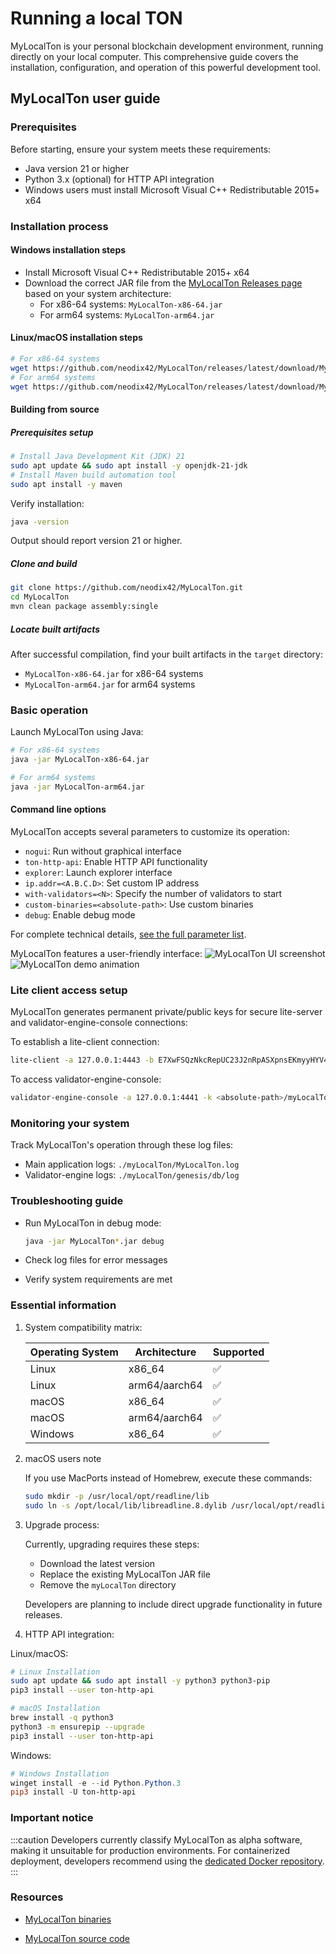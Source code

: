 
# Running a local TON

MyLocalTon is your personal blockchain development environment, running directly on your local computer. This comprehensive guide covers the installation, configuration, and operation of this powerful development tool.

## MyLocalTon user guide

### Prerequisites

Before starting, ensure your system meets these requirements:

- Java version 21 or higher
- Python 3.x (optional) for HTTP API integration
- Windows users must install Microsoft Visual C++ Redistributable 2015+ x64

### Installation process

#### Windows installation steps

- Install Microsoft Visual C++ Redistributable 2015+ x64
- Download the correct JAR file from the [MyLocalTon Releases page](https://github.com/neodix42/MyLocalTon/releases) based on your system architecture:
  - For x86-64 systems: `MyLocalTon-x86-64.jar`
  - For arm64 systems: `MyLocalTon-arm64.jar`

#### Linux/macOS installation steps

```bash
# For x86-64 systems
wget https://github.com/neodix42/MyLocalTon/releases/latest/download/MyLocalTon-x86-64.jar 
# For arm64 systems
wget https://github.com/neodix42/MyLocalTon/releases/latest/download/MyLocalTon-arm64.jar
```

#### Building from source

##### Prerequisites setup

```bash
# Install Java Development Kit (JDK) 21
sudo apt update && sudo apt install -y openjdk-21-jdk
# Install Maven build automation tool  
sudo apt install -y maven
```

Verify installation:
```bash
java -version
```
Output should report version 21 or higher.

##### Clone and build

```bash
git clone https://github.com/neodix42/MyLocalTon.git
cd MyLocalTon
mvn clean package assembly:single
```

##### Locate built artifacts

After successful compilation, find your built artifacts in the `target` directory:

- `MyLocalTon-x86-64.jar` for x86-64 systems
- `MyLocalTon-arm64.jar` for arm64 systems

### Basic operation

Launch MyLocalTon using Java:

```bash
# For x86-64 systems  
java -jar MyLocalTon-x86-64.jar

# For arm64 systems  
java -jar MyLocalTon-arm64.jar
```

#### Command line options

MyLocalTon accepts several parameters to customize its operation:

- `nogui`: Run without graphical interface
- `ton-http-api`: Enable HTTP API functionality
- `explorer`: Launch explorer interface
- `ip.addr=<A.B.C.D>`: Set custom IP address
- `with-validators=<N>`: Specify the number of validators to start
- `custom-binaries=<absolute-path>`: Use custom binaries
- `debug`: Enable debug mode

For complete technical details, [see the full parameter list](https://github.com/neodix42/MyLocalTon?tab=readme-ov-file#parameters).

MyLocalTon features a user-friendly interface:
![MyLocalTon UI screenshot](/img/docs/mylocalton.jpeg)
![MyLocalTon demo animation](/img/docs/mylocalton-demo.gif)

### Lite client access setup

MyLocalTon generates permanent private/public keys for secure lite-server and validator-engine-console connections:

To establish a lite-client connection:

```bash
lite-client -a 127.0.0.1:4443 -b E7XwFSQzNkcRepUC23J2nRpASXpnsEKmyyHYV4u/FZY= -c last
```

To access validator-engine-console:

```bash
validator-engine-console -a 127.0.0.1:4441 -k <absolute-path>/myLocalTon/genesis/bin/certs/client -p <absolute-path>/myLocalTon/genesis/bin/certs/server.pub
```

### Monitoring your system

Track MyLocalTon's operation through these log files:

- Main application logs: `./myLocalTon/MyLocalTon.log`
- Validator-engine logs: `./myLocalTon/genesis/db/log`

### Troubleshooting guide

- Run MyLocalTon in debug mode:

  ```bash
  java -jar MyLocalTon*.jar debug
  ```
- Check log files for error messages
- Verify system requirements are met

### Essential information

1. System compatibility matrix:

   | Operating System | Architecture  | Supported |
   | ---------------- | ------------- | --------- |
   | Linux            | x86_64       | ✅         |
   | Linux            | arm64/aarch64 | ✅         |
   | macOS            | x86_64       | ✅         |
   | macOS            | arm64/aarch64 | ✅         |
   | Windows          | x86_64       | ✅         |

2. macOS users note

   If you use MacPorts instead of Homebrew, execute these commands:

   ```bash
   sudo mkdir -p /usr/local/opt/readline/lib
   sudo ln -s /opt/local/lib/libreadline.8.dylib /usr/local/opt/readline/lib
   ```

3. Upgrade process:

   Currently, upgrading requires these steps:

   - Download the latest version
   - Replace the existing MyLocalTon JAR file
   - Remove the `myLocalTon` directory

   Developers are planning to include direct upgrade functionality in future releases.

4. HTTP API integration:

  Linux/macOS:

  ```bash
  # Linux Installation  
  sudo apt update && sudo apt install -y python3 python3-pip
  pip3 install --user ton-http-api 

  # macOS Installation  
  brew install -q python3 
  python3 -m ensurepip --upgrade
  pip3 install --user ton-http-api 
  ```

  Windows:

  ```powershell
  # Windows Installation  
  winget install -e --id Python.Python.3
  pip3 install -U ton-http-api
  ```

### Important notice

:::caution
Developers currently classify MyLocalTon as alpha software, making it unsuitable for production environments. For containerized deployment, developers recommend using the [dedicated Docker repository](https://github.com/neodix42/mylocalton-docker).
:::

### Resources

- [MyLocalTon binaries](https://github.com/neodix42/MyLocalTon/releases)

- [MyLocalTon source code](https://github.com/neodix42/MyLocalTon)

<Feedback />
